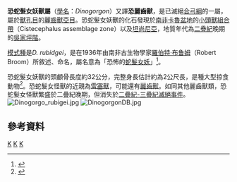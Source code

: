 {{Automatic Taxobox
| taxon = Dinogorgon
| authority = [[羅伯特·布鲁姆|Broom]], 1936
| fossil_range = [[二疊紀|二疊紀]]晚期{{fossil_range|吳家坪階}}
| image = Dinogorgon BW.jpg
| type_species = '''''Dinogorgon rubidgei'''''
| type_species_authority = Broom, 1936
| subdivision_ranks = [[種|種]]
| subdivision =
*'''''D. rubidgei''''' <small>Broom, 1936</small>
*'''''D. pricei''''' <small>(Broom and George, 1950)</small>
*'''''D. quinquemolaris''''' <small>von Huene, 1950</small>
| synonyms =
*'''''Tigrisaurus''''' <small>Broom and George, 1950</small>
}}

'''恐蛇髮女妖獸屬'''（[[學名|學名]]：''Dinogorgon''）又譯'''恐麗齒獸'''，是已滅絕[[合弓綱|合弓綱]]的一屬，屬於[[獸孔目|獸孔目]]的[[麗齒獸亞目|麗齒獸亞目]]。恐蛇髮女妖獸的化石發現於[[南非|南非]][[卡魯盆地|卡魯盆地]]的[[小頭獸組合帶|小頭獸組合帶]]（Cistecephalus assemblage zone）以及[[坦尚尼亞|坦尚尼亞]]，地質年代為[[二疊紀|二疊紀]]晚期的[[吳家坪階|吳家坪階]]。

[[模式種|模式種]]是''D. rubidgei''，是在1936年由南非古生物學家[[羅伯特·布鲁姆|羅伯特·布鲁姆]]（Robert Broom）所敘述、命名，屬名意為「恐怖的[[蛇髮女妖|蛇髮女妖]]」<ref name=GEVI07>{{Cite thesis |degree=Ph.D. |chapter= |title=Phylogeny and evolution of the Gorgonopsia with a special reference to the skull and skeleton of GPIT/RE/7113 ('''Aelurognathus?' parringtoni'') |url=http://tobias-lib.uni-tuebingen.de/volltexte/2007/2935/pdf/Eva_Gebauer.pdf |last=Gebauer |first=E.V.I. |year=2007 |publisher=Eberhard-Karls Universität Tübingen |location=Tübingen |pages=1-316 |access-date=2012-05-22 |archive-date=2012-07-22 |archive-url=https://web.archive.org/web/20120722014133/http://tobias-lib.uni-tuebingen.de/volltexte/2007/2935/pdf/Eva_Gebauer.pdf |dead-url=no }}</ref>。

恐蛇髮女妖獸的頭顱骨長度約32公分，完整身長估計約為2公尺長，是種大型掠食動物<ref>{{Cite web |url=http://www.palaeocritti.com/by-group/gorgonopsia/dinogorgon |title=存档副本 |access-date=2010-02-27 |archive-date=2016-03-14 |archive-url=https://web.archive.org/web/20160314210425/http://www.palaeocritti.com/by-group/gorgonopsia/dinogorgon |dead-url=no }}</ref>。恐蛇髮女怪獸的近親為[[雷塞獸|雷塞獸]]，可能還有[[麗齒獸|麗齒獸]]。如同其他麗齒獸類，恐蛇髮女怪獸繁盛於二疊紀晚期，但消失於[[二疊紀-三疊紀滅絕事件|二疊紀-三疊紀滅絕事件]]。
[[Image:Dinogorgo_rubigei.jpg|thumb]] 
[[Image:DinogorgonDB.jpg|thumb]] 

==參考資料==
{{reflist}}
{{獸孔目|N.}}
{{Taxonbar}}
[[Category:麗齒獸亞目|K]]
[[Category:二疊紀合弓類|K]]
[[Category:_1936年描述的分类群|K]]